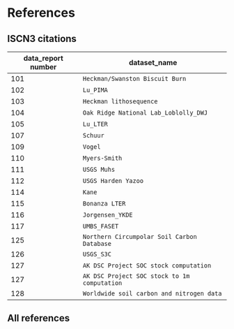 # References

## ISCN3 citations

data_report number | dataset_name | citation
-------------|----------
101 | `Heckman/Swanston Biscuit Burn` | @Heckman2013
102 | `Lu_PIMA` | @Ping2010
103 | `Heckman lithosequence` | @Heckman2009
104 | `Oak Ridge National Lab_Loblolly_DWJ` | @Parr2006
105 | `Lu_LTER` | @Michaelson1996; @Ping2000; @Ping2002; @Ping2004; @Ping2005
107 | `Schuur` | @Schuur2007
109 | `Vogel` |  @Kane2009; @Vogel2007; @Vogel2008
110 | `Myers-Smith` | @MyersSmith2007
111 | `USGS Muhs` | @Muhs2003
112 | `USGS Harden Yazoo` | @Harden1999; @Huntington1998
114 | `Kane` |  @Kane2004; @Kane2005; @Kane2009; @Valentine2004
115 | `Bonanza LTER` | @Cleve1993; @Yarie2013
116 | `Jorgensen_YKDE` | @Jorsenson2000
117 | `UMBS_FASET` | unpublished
125 | `Northern Circumpolar Soil Carbon Database` | @Hugelius2013
126 | `USGS_S3C` | @Buell2004
127 | `AK DSC Project SOC stock computation` | @Johnson2011
127 | `AK DSC Project SOC stock to 1m computation` | @Johnson2011
128 | `Worldwide soil carbon and nitrogen data` | @Zinke1986


## All references